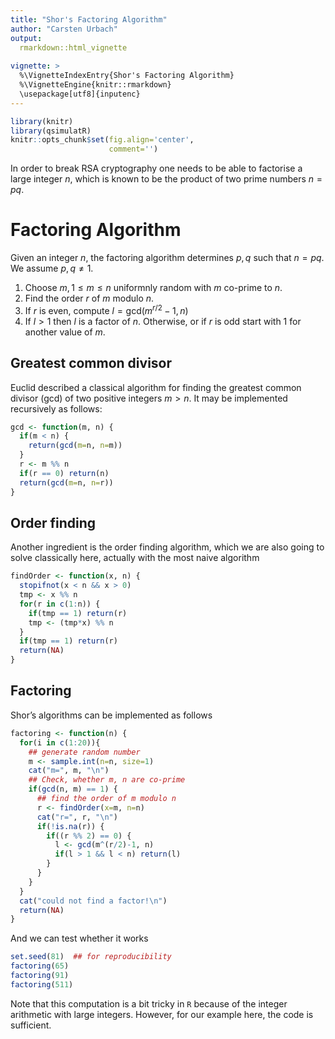 ```yaml
---
title: "Shor's Factoring Algorithm"
author: "Carsten Urbach"
output:
  rmarkdown::html_vignette
    
vignette: >
  %\VignetteIndexEntry{Shor's Factoring Algorithm}
  %\VignetteEngine{knitr::rmarkdown}
  \usepackage[utf8]{inputenc}
---
```


```r
library(knitr)
library(qsimulatR)
knitr::opts_chunk$set(fig.align='center',
                      comment='')
```

In order to break RSA cryptography one needs to be able to factorise a
large integer $n$, which is known to be the product of two prime
numbers $n=p q$. 

# Factoring Algorithm

Given an integer $n$, the factoring algorithm determines $p, q$ such
that $n=pq$. We assume $p,q\neq 1$.

1. Choose $m, 1\leq m \leq n$ uniformnly random with $m$ co-prime to $n$.
2. Find the order $r$ of $m$ modulo $n$.
3. If $r$ is even, compute $l=\mathrm{gcd}(m^{r/2}-1, n)$
4. If $l>1$ then $l$ is a factor of $n$. Otherwise, or if $r$ is odd
   start with 1 for another value of $m$.

## Greatest common divisor

Euclid described a classical algorithm for finding the greatest
common divisor (gcd) of two positive integers $m > n$.
It may be implemented recursively as follows:

```r
gcd <- function(m, n) {
  if(m < n) {
    return(gcd(m=n, n=m))
  }
  r <- m %% n
  if(r == 0) return(n)
  return(gcd(m=n, n=r))
}
```

## Order finding

Another ingredient is the order finding algorithm, which we are also
going to solve classically here, actually with the most naive algorithm

```r
findOrder <- function(x, n) {
  stopifnot(x < n && x > 0)
  tmp <- x %% n
  for(r in c(1:n)) {
    if(tmp == 1) return(r)
    tmp <- (tmp*x) %% n
  }
  if(tmp == 1) return(r)
  return(NA)
}
```

## Factoring

Shor's algorithms can be implemented as follows

```r
factoring <- function(n) {
  for(i in c(1:20)){
    ## generate random number
    m <- sample.int(n=n, size=1)
    cat("m=", m, "\n")
    ## Check, whether m, n are co-prime
    if(gcd(n, m) == 1) {
      ## find the order of m modulo n
      r <- findOrder(x=m, n=n)
      cat("r=", r, "\n")
      if(!is.na(r)) {
        if((r %% 2) == 0) {
          l <- gcd(m^(r/2)-1, n)
          if(l > 1 && l < n) return(l)
        }
      }
    }
  }
  cat("could not find a factor!\n")
  return(NA)
}
```

And we can test whether it works

```r
set.seed(81)  ## for reproducibility
factoring(65)
factoring(91)
factoring(511)
```

Note that this computation is a bit tricky in `R` because of the
integer arithmetic with large integers. However, for our example here,
the code is sufficient.

